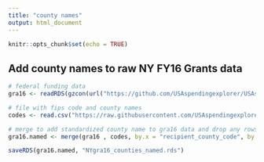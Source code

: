 ```yaml
---
title: "county names"
output: html_document
---
```


```r
knitr::opts_chunk$set(echo = TRUE)
```


## Add county names to raw NY FY16 Grants data
```r
# federal funding data
gra16 <- readRDS(gzcon(url("https://github.com/USAspendingexplorer/USAspending-explorer/blob/master/Data/Raw/NYgra16.rds?raw=true")))

# file with fips code and county names
codes <- read.csv("https://raw.githubusercontent.com/USAspendingexplorer/USAspending-explorer/master/Data/Raw/countycodesNY.csv")

# merge to add standardized county name to gra16 data and drop any rows with a county code that does not correspond to NY
gra16.named <- merge(gra16 , codes, by.x = "recipient_county_code", by.y = "Fips")

saveRDS(gra16.named, "NYgra16_counties_named.rds")

```

